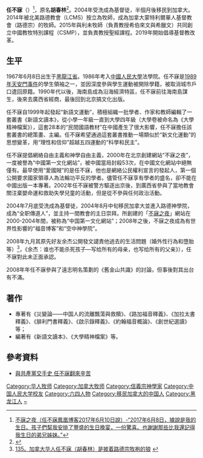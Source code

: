 {{多個問題|
{{blpdispute|time=2019-01-05T15:32:31+00:00}}
{{blpsources|time=2021-06-01}}
{{disputed|time=2021-06-01}}
}}
'''任不寐'''（{{bd|1967年|6月8日||}}）<ref>[http://yetan.blog.ifeng.com/guestbooks/1247038-3.html 不寐之夜（任不寐鳳凰博客2017年6月10日說）-“2017年6月8日，據說是我的生日。孩子們幫我安排了豐盛的生日晚宴，一份驚喜。也謝謝那些比我還記得我生日的弟兄姊妹。”]{{dead link|date=2018年2月 |bot=InternetArchiveBot |fix-attempted=yes }}</ref>，原名'''胡春林'''<ref>{{Cite web |url=https://hk.news.appledaily.com/china/realtime/article/20181202/58983629 |title=【中美貿易戰●拆局】90日難達成改革 林和立：美或再掠中国一筆 |accessdate=2019-01-06 |archive-date=2019-04-13 |archive-url=https://web.archive.org/web/20190413203003/https://hk.news.appledaily.com/china/realtime/article/20181202/58983629 |dead-url=no }}</ref>。2004年受洗成為基督徒，半個月後移民到加拿大。2014年被北美路德教會（LCMS）按立為牧師，成為加拿大蒙特利爾華人基督教會（路德宗）的牧師。2015年與利未牧師（負責教授希伯來文與希臘文）共同創立中國教牧特別課程（CSMP），並負責教授聖經課程。2019年開始倡導基督教改革。

==生平==
1967年6月8日出生于[[黑龍江省|黑龍江省]]。1986年考入[[中國人民大學|中國人民大學]]法學院。任不寐是[[1989年天安門事件|1989年天安門事件]]的學生領袖之一，並因深度參與學生運動被開除學籍，被取消城市戶口遣回原籍。1990年代以後，海南島成為沿海經濟特區，任不寐前往海南島謀生，後來去廣西省經商，最後回到北京搞文化出版。

任不寐自1999年起發起“新語文運動”，積極組織一批學者、作家和教師編輯了一套叢書《新語文讀本》，從小學一年級一直到大學四年級（大學卷被命名為《大學精神檔案》），這套28本的“民間國語教材”在中國產生了很大影響，任不寐擔任該套叢書的總策畫、主編。任不寐希望通過這套叢書推動一場類似於“新文化運動”的思想變革，用“理性和信仰”超越五四運動的“科學和民主”。

任不寐提倡網絡自由主義和神學自由主義，2000年在北京創建網站“不寐之夜”，一度被譽為“中國第一文化網站”，被中國當局封殺53次，在中國文化網站中絕無僅有。最早使用“愛國賊”的是任不寐，他也是網絡公民權利宣言的發起人，第一個公開要求國家領導人為法輪功平反的學者。儘管任不寐享有學者的盛名，卻不能在中國出版一本專著。2002年任不寐被警方驅逐出京後，到廣西省參與了當地教會關注棄嬰命運和救助失學兒童的活動，但是從不參與任何政治活動。

2004年7月底受洗成為基督徒，2004年8月中旬移民加拿大並進入路德神學院，成為“全职傳道人”，並主持一間教會的主日崇拜。所創建的「[[不寐之夜|不寐之夜]]」網站在2000-2004年間，被称為“中国第一文化網站”；2008年之後，不寐之夜成為有世界性影響的“福音博客”和“空中神學院”。

2008年九月其原先好友余杰公開發文譴責他過去的生活問題（婚外性行為和墮胎等）<ref>[https://sites.google.com/site/xiaocaowenji2018/135-1 135。加拿大华人任不寐（胡春林）是披着路德宗牧袍的狼] {{Wayback|url=https://sites.google.com/site/xiaocaowenji2018/135-1 |date=20211130095435 }}</ref>{{rs}}，《余杰：谁也不能杀死孩子—写给所有的母亲，也写给所有的父亲》），任不寐對此未正面承認。

2008年年任不寐參與了遠志明名策劃的《舊金山共識》的討論，但事後對其出台有不滿。

==著作==
*專著有《災變論——中国人的流離飄蕩與救贖》、《路加福音釋義》、《加拉太書釋義》、《腓利門書釋義》、《啟示錄釋義》、《約翰福音概論》、《創世紀選讀》等；
*編著有《新語文讀本》、《大學精神檔案》等。

==參考資料==
{{Reflist}}
* [http://www.newtaiwan.com.tw/bulletinview.jsp?bulletinid=23411 與共產黨交手史 任不寐翻來辛苦]{{dead link|date=2017年11月 |bot=InternetArchiveBot |fix-attempted=yes }}

{{DEFAULTSORT:R}}
[[Category:华人牧师|Category:华人牧师]]
[[Category:加拿大牧师|Category:加拿大牧师]]
[[Category:信義宗神學家|Category:信義宗神學家]]
[[Category:中国人民大学校友|Category:中国人民大学校友]]
[[Category:六四人物|Category:六四人物]]
[[Category:移民加拿大的中国人|Category:移民加拿大的中国人]]
[[Category:黑龙江人|Category:黑龙江人]]
[[Category:胡姓|~]]